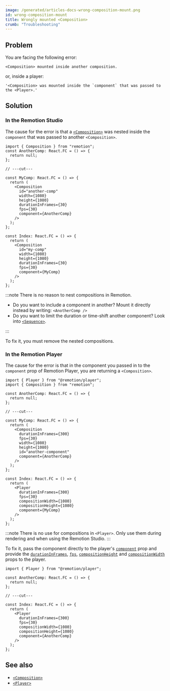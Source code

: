 ```yaml
---
image: /generated/articles-docs-wrong-composition-mount.png
id: wrong-composition-mount
title: Wrongly mounted <Composition>
crumb: "Troubleshooting"
---
```


## Problem

You are facing the following error:

```
<Composition> mounted inside another composition.
```

or, inside a player:

```
'<Composition> was mounted inside the `component` that was passed to the <Player>.'
```

## Solution

### In the Remotion Studio

The cause for the error is that a [`<Composition>`](/docs/composition) was nested inside the `component` that was passed to another `<Composition>`.

```tsx twoslash title="❌"
import { Composition } from "remotion";
const AnotherComp: React.FC = () => {
  return null;
};

// ---cut---

const MyComp: React.FC = () => {
  return (
    <Composition
      id="another-comp"
      width={1080}
      height={1080}
      durationInFrames={30}
      fps={30}
      component={AnotherComp}
    />
  );
};

const Index: React.FC = () => {
  return (
    <Composition
      id="my-comp"
      width={1080}
      height={1080}
      durationInFrames={30}
      fps={30}
      component={MyComp}
    />
  );
};
```

:::note
There is no reason to nest compositions in Remotion.

- Do you want to include a component in another? Mount it directly instead by writing: `<AnotherComp />`
- Do you want to limit the duration or time-shift another component? Look into [`<Sequence>`](/docs/sequence).

:::

To fix it, you must remove the nested compositions.

### In the Remotion Player

The cause for the error is that in the component you passed in to the `component` prop of Remotion Player, you are returning a `<Composition>`.

```tsx twoslash title="❌"
import { Player } from "@remotion/player";
import { Composition } from "remotion";

const AnotherComp: React.FC = () => {
  return null;
};

// ---cut---

const MyComp: React.FC = () => {
  return (
    <Composition
      durationInFrames={300}
      fps={30}
      width={1080}
      height={1080}
      id="another-component"
      component={AnotherComp}
    />
  );
};

const Index: React.FC = () => {
  return (
    <Player
      durationInFrames={300}
      fps={30}
      compositionWidth={1080}
      compositionHeight={1080}
      component={MyComp}
    />
  );
};
```

:::note
There is no use for compositions in `<Player>`. Only use them during rendering and when using the Remotion Studio.
:::

To fix it, pass the component directly to the player's [`component`](/docs/player/player#component-or-lazycomponent) prop and provide the [`durationInFrames`](/docs/player/player#durationinframes), [`fps`](/docs/player/player#fps), [`compositionHeight`](/docs/player/player#compositionheight) and [`compositionWidth`](/docs/player/player#compositionwidth) props to the player.

```tsx twoslash title="✅"
import { Player } from "@remotion/player";

const AnotherComp: React.FC = () => {
  return null;
};

// ---cut---

const Index: React.FC = () => {
  return (
    <Player
      durationInFrames={300}
      fps={30}
      compositionWidth={1080}
      compositionHeight={1080}
      component={AnotherComp}
    />
  );
};
```

## See also

- [`<Composition>`](/docs/composition)
- [`<Player>`](/docs/player)
